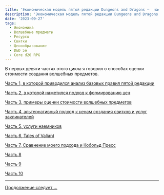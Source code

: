 ```yaml
---
title: 'Экономическая модель пятой редакции Dungeons and Dragons –  часть 10'
description: 'Экономическая модель пятой редакции Dungeons and Dragons –  часть 10'
date: '2023-09-27'
tags:
  - Экономика
  - Волшебные предметы
  - Ресурсы
  - Свитки
  - Ценообразование
  - D&D 5e
  - Core d20 RPG
---
```


В первых девяти частях этого цикла я говорил о способах оценки стоимости создания волшебных предметов.

[Часть 1, в которой приводился анализ базовых правил пятой редакции](https://cyborgsandmages.com/posts/articles/economy-dnd-model-1)

[Часть 2, в которой наметился подход к формированию цен](https://cyborgsandmages.com/posts/articles/economy-dnd-model-2)

[Часть 3, примеры оценки стоимости волшебных предметов](https://cyborgsandmages.com/posts/articles/economy-dnd-model-3)

[Часть 4, альтернативный подход к ценам создания свитков и услуг заклинателей](https://cyborgsandmages.com/posts/articles/economy-dnd-model-4)

[Часть 5, услуги наемников](https://cyborgsandmages.com/posts/articles/economy-dnd-model-5)

[Часть 6, Tales of Valiant](https://cyborgsandmages.com/posts/articles/economy-dnd-model-6)

[Часть 7, Сравнение моего подхода и Кобольд Пресс](https://cyborgsandmages.com/posts/articles/economy-dnd-model-7)

[Часть 8](https://cyborgsandmages.com/posts/articles/economy-dnd-model-8)

[Часть 9](https://cyborgsandmages.com/posts/articles/economy-dnd-model-9)

[Часть 10](https://cyborgsandmages.com/posts/articles/economy-dnd-model-10)

---

[Продолжение следует …](https://cyborgsandmages.com/posts/articles/economy-dnd-model-11)
